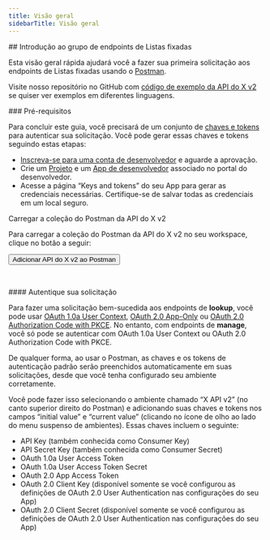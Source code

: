 ```yaml
---
title: Visão geral
sidebarTitle: Visão geral
---
```



<div id="getting-started-with-the-pinned-list-endpoint-group">
  ## Introdução ao grupo de endpoints de Listas fixadas
</div>

Esta visão geral rápida ajudará você a fazer sua primeira solicitação aos endpoints de Listas fixadas usando o [Postman](/pt-BR/tutorials/postman-getting-started).

Visite nosso repositório no GitHub com [código de exemplo da API do X v2](https://github.com/xdevplatform/Twitter-API-v2-sample-code) se quiser ver exemplos em diferentes linguagens.

<Note>
  ### Pré-requisitos

  Para concluir este guia, você precisará de um conjunto de [chaves e tokens](/pt-BR/resources/fundamentals/authentication) para autenticar sua solicitação. Você pode gerar essas chaves e tokens seguindo estas etapas:

  - [Inscreva-se para uma conta de desenvolvedor](https://developer.x.com/en/apply-for-access) e aguarde a aprovação.
  - Crie um [Projeto](/pt-BR/resources/fundamentals/projects) e um [App de desenvolvedor](/pt-BR/resources/fundamentals/developer-apps) associado no portal do desenvolvedor.
  - Acesse a página “Keys and tokens” do seu App para gerar as credenciais necessárias. Certifique-se de salvar todas as credenciais em um local seguro.
</Note>

Carregar a coleção do Postman da API do X v2

Para carregar a coleção do Postman da API do X v2 no seu workspace, clique no botão a seguir:

<Button href="https://app.getpostman.com/run-collection/9956214-784efcda-ed4c-4491-a4c0-a26470a67400">
  Adicionar API do X v2 ao Postman
</Button>

 

<div id="authenticate-your-request">
  #### Autentique sua solicitação
</div>

Para fazer uma solicitação bem-sucedida aos endpoints de **lookup**, você pode usar [OAuth 1.0a User Context](/pt-BR/resources/fundamentals/authentication), [OAuth 2.0 App-Only](/pt-BR/resources/fundamentals/authentication#oauth-2-0) ou [OAuth 2.0 Authorization Code with PKCE](pt-BR/resources/fundamentals/authentication#oauth-2-0-authorization-code-flow-with-pkce-2). No entanto, com endpoints de **manage**, você só pode se autenticar com OAuth 1.0a User Context ou OAuth 2.0 Authorization Code with PKCE.

De qualquer forma, ao usar o Postman, as chaves e os tokens de autenticação padrão serão preenchidos automaticamente em suas solicitações, desde que você tenha configurado seu ambiente corretamente.

Você pode fazer isso selecionando o ambiente chamado “X API v2” (no canto superior direito do Postman) e adicionando suas chaves e tokens nos campos “initial value” e “current value” (clicando no ícone de olho ao lado do menu suspenso de ambientes). Essas chaves incluem o seguinte:

- API Key (também conhecida como Consumer Key)
- API Secret Key (também conhecida como Consumer Secret)
- OAuth 1.0a User Access Token
- OAuth 1.0a User Access Token Secret
- OAuth 2.0 App Access Token
- OAuth 2.0 Client Key (disponível somente se você configurou as definições de OAuth 2.0 User Authentication nas configurações do seu App)
- OAuth 2.0 Client Secret (disponível somente se você configurou as definições de OAuth 2.0 User Authentication nas configurações do seu App)